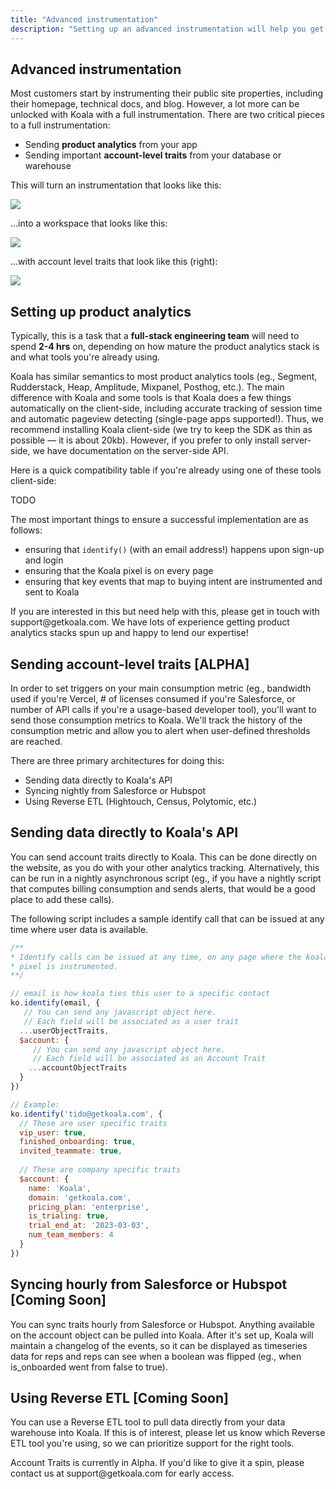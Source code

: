 ```yaml
---
title: "Advanced instrumentation"
description: "Setting up an advanced instrumentation will help you get the most out of Koala!"
---
```


## Advanced instrumentation
Most customers start by instrumenting their public site properties, including their homepage, technical docs, and blog. However, a lot more can be unlocked with Koala with a full instrumentation. There are two critical pieces to a full instrumentation:

* Sending **product analytics** from your app
* Sending important **account-level traits** from your database or warehouse

This will turn an instrumentation that looks like this:

![](/images/admin-guides/advanced-instrumentation/koala-web.png)

...into a workspace that looks like this:

![](/images/admin-guides/advanced-instrumentation/koala-accounts.png)

...with account level traits that look like this (right):

![](/images/admin-guides/advanced-instrumentation/koala-single-account.png)

## Setting up product analytics
Typically, this is a task that a **full-stack engineering team** will need to spend **2-4 hrs** on, depending on how mature the product analytics stack is and what tools you're already using. 

Koala has similar semantics to most product analytics tools (eg., Segment, Rudderstack, Heap, Amplitude, Mixpanel, Posthog, etc.). The main difference with Koala and some tools is that Koala does a few things automatically on the client-side, including accurate tracking of session time and automatic pageview detecting (single-page apps supported!). Thus, we recommend installing Koala client-side (we try to keep the SDK as thin as possible — it is about 20kb). However, if you prefer to only install server-side, we have documentation on the server-side API.

Here is a quick compatibility table if you're already using one of these tools client-side:

TODO


The most important things to ensure a successful implementation are as follows:

* ensuring that `identify()` (with an email address!) happens upon sign-up and login
* ensuring that the Koala pixel is on every page
* ensuring that key events that map to buying intent are instrumented and sent to Koala

<Note>
If you are interested in this but need help with this, please get in touch with support@getkoala.com. We have lots of experience getting product analytics stacks spun up and happy to lend our expertise!
</Note>

## Sending account-level traits [ALPHA]
In order to set triggers on your main consumption metric (eg., bandwidth used if you're Vercel, # of licenses consumed if you're Salesforce, or number of API calls if you're a usage-based developer tool), you'll want to send those consumption metrics to Koala. We'll track the history of the consumption metric and allow you to alert when user-defined thresholds are reached.

There are three primary architectures for doing this:

* Sending data directly to Koala's API
* Syncing nightly from Salesforce or Hubspot
* Using Reverse ETL (Hightouch, Census, Polytomic, etc.)

## Sending data directly to Koala's API
You can send account traits directly to Koala. This can be done directly on the website, as you do with your other analytics tracking. Alternatively, this can be run in a nightly asynchronous script (eg., if you have a nightly script that computes billing consumption and sends alerts, that would be a good place to add these calls).

The following script includes a sample identify call that can be issued at any time where user data is available.

```javascript
/**
* Identify calls can be issued at any time, on any page where the koala
* pixel is instrumented.
**/

// email is how koala ties this user to a specific contact
ko.identify(email, {
   // You can send any javascript object here.
   // Each field will be associated as a user trait
  ...userObjectTraits,
  $account: {
     // You can send any javascript object here.
     // Each field will be associated as an Account Trait
    ...accountObjectTraits
  }
})

// Example:
ko.identify('tido@getkoala.com', {
  // These are user specific traits
  vip_user: true,
  finished_onboarding: true,
  invited_teammate: true,
  
  // These are company specific traits
  $account: {
    name: 'Koala',
    domain: 'getkoala.com',
    pricing_plan: 'enterprise',
    is_trialing: true,
    trial_end_at: '2023-03-03',
    num_team_members: 4
  }
})
```


## Syncing hourly from Salesforce or Hubspot [Coming Soon]
You can sync traits hourly from Salesforce or Hubspot. Anything available on the account object can be pulled into Koala. After it's set up, Koala will maintain a changelog of the events, so it can be displayed as timeseries data for reps and reps can see when a boolean was flipped (eg., when is_onboarded went from false to true).

## Using Reverse ETL [Coming Soon]
You can use a Reverse ETL tool to pull data directly from your data warehouse into Koala. If this is of interest, please let us know which Reverse ETL tool you're using, so we can prioritize support for the right tools.

<Note>
Account Traits is currently in Alpha. If you'd like to give it a spin, please contact us at support@getkoala.com for early access.
</Note>
